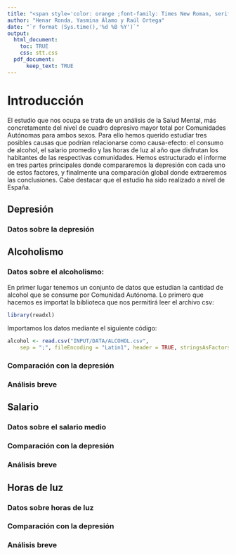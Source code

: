 ```yaml
---
title: "<span style='color: orange ;font-family: Times New Roman, serif; font-size: 28pt; font-weight: bold; text-align: center;'>Cuadro depresivo vs: alcoholismo, salario medio y horas de luz</span>"
author: "Henar Ronda, Yasmina Álamo y Raúl Ortega"
date: "`r format (Sys.time(),'%d %B %Y')`"
output: 
  html_document:
    toc: TRUE
    css: stt.css
  pdf_document:
      keep_text: TRUE
---
```

# Introducción


  El estudio que nos ocupa se trata de un análisis de la Salud Mental, más concretamente del nivel de cuadro depresivo mayor total por Comunidades Autónomas para ambos sexos. Para ello hemos querido estudiar tres posibles causas que podrían relacionarse como causa-efecto: el consumo de alcohol, el salario promedio y las horas de luz al año que disfrutan los habitantes de las respectivas comunidades. 
  Hemos estructurado el informe en tres partes principales donde compararemos la depresión con cada uno de estos factores, y finalmente una comparación global donde extraeremos las conclusiones.
  Cabe destacar que el estudio ha sido realizado a nivel de España.


## Depresión
### Datos sobre la depresión

## Alcoholismo
### Datos sobre el alcoholismo:
En primer lugar tenemos un conjunto de datos que estudian la cantidad de alcohol que se consume por Comunidad Autónoma.
Lo primero que hacemos es importat la biblioteca que nos permitirá leer el archivo csv:

```r
library(readxl)
```

Importamos los datos mediante el siguiente código:

```r
alcohol <- read.csv("INPUT/DATA/ALCOHOL.csv", 
    sep = ";", fileEncoding = "Latin1", header = TRUE, stringsAsFactors = FALSE)

```
### Comparación con la depresión



### Análisis breve

## Salario
### Datos sobre el salario medio
### Comparación con la depresión
### Análisis breve

## Horas de luz
### Datos sobre horas de luz
### Comparación con la depresión
### Análisis breve


